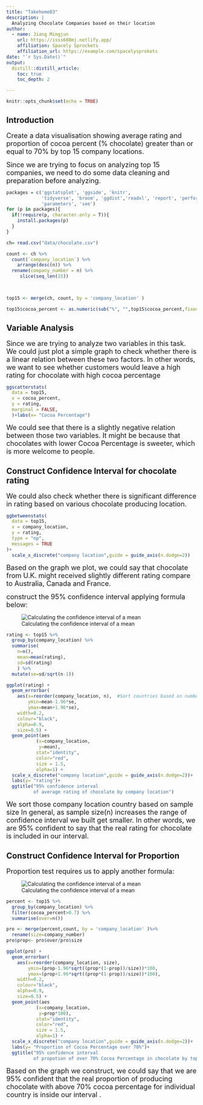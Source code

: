 ```yaml
---
title: "Takehome03"
description: |
  Analyzing Chocolate Companies based on their location
author:
  - name: Jiang Mingjun 
    url: https://isss608mj.netlify.app/
    affiliation: Spacely Sprockets
    affiliation_url: https://example.com/spacelysprokets
date: "`r Sys.Date()`"
output:
  distill::distill_article:
    toc: true
    toc_depth: 2

---
```

```r
knitr::opts_chunk$set(echo = TRUE)
```

## Introduction

<font size="4">Create a data visualisation showing average rating and proportion of cocoa percent (% chocolate) greater than or equal to 70% by top 15 company locations. </font>



<font size="4"> Since we are trying to focus on analyzing top 15 companies, we need to do some data cleaning and preparation before analyzing.  </font>
```r

packages = c('ggstatsplot', 'ggside', 'knitr',
             'tidyverse', 'broom', 'ggdist','readxl', 'report', 'performance', 
             'parameters', 'see')
for (p in packages){
  if(!require(p, character.only = T)){
    install.packages(p)
  }
}

```


```r

ch= read.csv("data/chocolate.csv")

```


```r
count <- ch %>% 
  count(`company_location`) %>%
    arrange(desc(n)) %>%
  rename(company_number = n) %>%
     slice(seq_len(15))

  


```


```r
top15 <- merge(ch, count, by = 'company_location' )

```


```r
top15$cocoa_percent <- as.numeric(sub("%", "",top15$cocoa_percent,fixed=TRUE))/100
```
## Variable Analysis
<font size="4"> Since we are trying to analyze two variables in this task. We could just plot a simple graph to check whether there is a linear relation between these two factors. In other words, we want to see whether customers would leave a high rating for chocolate with high cocoa percentage  </font>
```r
ggscatterstats(
  data = top15,
  x = cocoa_percent,
  y = rating,
  marginal = FALSE,
  )+labs(x= "Cocoa Percentage")
```


<font size="4"> We could see that there is a slightly negative relation between those two variables. It might be because that chocolates with lower Cocoa Percentage is sweeter, which is more welcome to people. </font>

## Construct Confidence Interval for chocolate rating
<font size="4">We could also check whether there is significant difference in rating based on various chocolate producing location.</font>
```r
ggbetweenstats(
  data = top15,
  x = company_location, 
  y = rating,
  type = "np",
  messages = TRUE
)+
  scale_x_discrete("company location",guide = guide_axis(n.dodge=2))
```

<font size="4">Based on the graph we plot, we could say that chocolate from U.K. might received slightly different rating compare to Australia, Canada and France.</font>





<font size="4">construct the 95% confidence interval applying formula below:</font>
<p align="center">
![Calculating the confidence interval of a mean](data/1.png)
</p>
```r
rating <- top15 %>%
  group_by(company_location) %>%
  summarise(
    n=n(),
    mean=mean(rating),
    sd=sd(rating)
    ) %>%
  mutate(se=sd/sqrt(n-1))
```
```r
ggplot(rating) +
  geom_errorbar(
    aes(x=reorder(company_location, n),  #Sort countries based on number of companies in the country in ascending order rather than alphabetical order
        ymin=mean-1.96*se,
        ymax=mean+1.96*se),
    width=0.2, 
    colour="black", 
    alpha=0.9, 
    size=0.5) +
  geom_point(aes
           (x=company_location, 
            y=mean), 
           stat="identity", 
           color="red",
           size = 1.5,
           alpha=1) +
  scale_x_discrete("company location",guide = guide_axis(n.dodge=2))+
  labs(y= "rating")+
  ggtitle("95% confidence interval 
          of average rating of chocolate by company location")
```



<font size="4"> We sort those company location country based on sample size In general, as sample size(n) increases the range of confidence interval we built get smaller. In other words, we are 95% confident to say that the real rating for chocolate is included in our interval. </font>




## Construct Confidence Interval for Proportion


<font size="4">Proportion test requires us to apply another formula:</font>
<p align="center">
![Calculating the confidence interval of a mean](data/2.png)
</p>
```r
percent <- top15 %>%
  group_by(company_location) %>%
  filter(cocoa_percent>0.7) %>%
  summarise(over=n())
```
```r
pro <- merge(percent,count, by = 'company_location' )%>%
  rename(size=company_number)
pro$prop<- pro$over/pro$size
```
```r
ggplot(pro) +
  geom_errorbar(
    aes(x=reorder(company_location, size),  
        ymin=(prop-1.96*sqrt((prop*(1-prop))/size))*100,
        ymax=(prop+1.96*sqrt((prop*(1-prop))/size))*100),
    width=0.2, 
    colour="black", 
    alpha=0.9, 
    size=0.5) +
  geom_point(aes
           (x=company_location, 
            y=prop*100), 
           stat="identity", 
           color="red",
           size = 1.5,
           alpha=1) +
  scale_x_discrete("company location",guide = guide_axis(n.dodge=2))+
  labs(y= "Proportion of Cocoa Percentage over 70%")+
  ggtitle("95% confidence interval 
          of propotion of over 70% Cocoa Percentage in chocolate by top 15 country")

```

<font size="4"> Based on the graph we construct, we could say that we are 95% confident that the real proportion of producing chocolate with above 70% cocoa percentage for individual country is inside our interval . </font>




